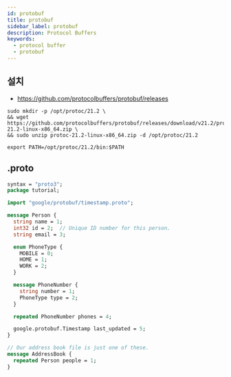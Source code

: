 ```yaml
---
id: protobuf
title: protobuf
sidebar_label: protobuf
description: Protocol Buffers
keywords:
  - protocol buffer
  - protobuf
---
```


## 설치

- https://github.com/protocolbuffers/protobuf/releases

```shell
sudo mkdir -p /opt/protoc/21.2 \
&& wget https://github.com/protocolbuffers/protobuf/releases/download/v21.2/protoc-21.2-linux-x86_64.zip \
&& sudo unzip protoc-21.2-linux-x86_64.zip -d /opt/protoc/21.2
```

```shell title=".zshrc"
export PATH=/opt/protoc/21.2/bin:$PATH
```

## .proto

```protobuf
syntax = "proto3";
package tutorial;

import "google/protobuf/timestamp.proto";

message Person {
  string name = 1;
  int32 id = 2;  // Unique ID number for this person.
  string email = 3;

  enum PhoneType {
    MOBILE = 0;
    HOME = 1;
    WORK = 2;
  }

  message PhoneNumber {
    string number = 1;
    PhoneType type = 2;
  }

  repeated PhoneNumber phones = 4;

  google.protobuf.Timestamp last_updated = 5;
}

// Our address book file is just one of these.
message AddressBook {
  repeated Person people = 1;
}
```
